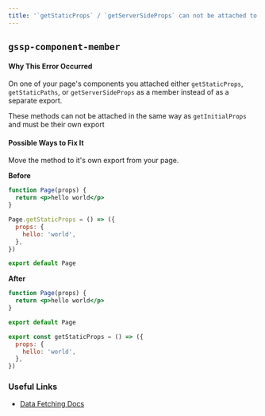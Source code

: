 ```yaml
---
title: '`getStaticProps` / `getServerSideProps` can not be attached to the page component'
---
```


## `gssp-component-member`

#### Why This Error Occurred

On one of your page's components you attached either `getStaticProps`, `getStaticPaths`, or `getServerSideProps` as a member instead of as a separate export.

These methods can not be attached in the same way as `getInitialProps` and must be their own export

#### Possible Ways to Fix It

Move the method to it's own export from your page.

**Before**

```jsx filename="pages/index.js"
function Page(props) {
  return <p>hello world</p>
}

Page.getStaticProps = () => ({
  props: {
    hello: 'world',
  },
})

export default Page
```

**After**

```jsx filename="pages/index.js"
function Page(props) {
  return <p>hello world</p>
}

export default Page

export const getStaticProps = () => ({
  props: {
    hello: 'world',
  },
})
```

### Useful Links

- [Data Fetching Docs](/docs/pages/building-your-application/data-fetching)
